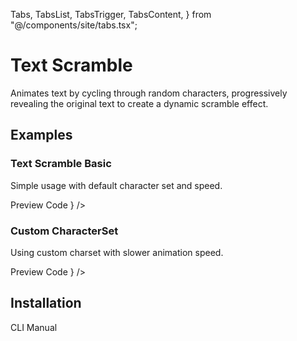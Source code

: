   Tabs,
  TabsList,
  TabsTrigger,
  TabsContent,
} from "@/components/site/tabs.tsx";


# Text Scramble

Animates text by cycling through random characters, progressively revealing the original text to create a dynamic scramble effect.

## Examples

### Text Scramble Basic

Simple usage with default character set and speed.

<Tabs defaultValue="preview" className="">
  <TabsList>
    <TabsTrigger value="preview">Preview</TabsTrigger>
    <TabsTrigger value="code">Code</TabsTrigger>
  </TabsList>
  <TabsContent value="preview">
    <ComponentRenderer reTrigger={true} component={<TextScrambleBasic />} />
  </TabsContent>
  <TabsContent value="code">
    <CodeBlock filePath="src/app/docs/text-scramble/text-scramble-basic.tsx" />
  </TabsContent>
</Tabs>

### Custom CharacterSet

Using custom charset with slower animation speed.

<Tabs defaultValue="preview" className="">
  <TabsList>
    <TabsTrigger value="preview">Preview</TabsTrigger>
    <TabsTrigger value="code">Code</TabsTrigger>
  </TabsList>
  <TabsContent value="preview">
    <ComponentRenderer
      reTrigger={true}
      component={<TextScrambleCustomChars />}
    />
  </TabsContent>
  <TabsContent value="code">
    <CodeBlock filePath="src/app/docs/text-scramble/text-scramble-custom-chars.tsx" />
  </TabsContent>
</Tabs>

## Installation

<Tabs defaultValue="cli" className="">
  <TabsList>
    <TabsTrigger value="cli">CLI</TabsTrigger>
    <TabsTrigger value="manual">Manual</TabsTrigger>
  </TabsList>
  <TabsContent value="cli">
    <Cli command={`npx shadcn@latest add "https://berlix.vercel.app/registry/text-scramble.json"`} />
  </TabsContent>

  <TabsContent value="manual">
    <CodeBlock filePath="src/components/core/text-scramble.tsx" />
  </TabsContent>
</Tabs>
